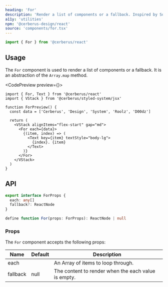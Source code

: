 ```yaml
---
heading: 'For'
description: 'Render a list of components or a fallback. Inspired by SolidJS.'
a11y: 'utilities'
npm: '@cerberus-design/react'
source: 'components/for.tsx'
---
```



```ts
import { For } from '@cerberus/react'
```

## Usage

The `For` component is used to render a list of components or a fallback. It is an abstraction of the `Array.map` method.

<CodePreview preview={<ForPreview />}>
```tsx title="for demo"
import { For, Text } from '@cerberus/react'
import { VStack } from '@cerberus/styled-system/jsx'

function ForPreview() {
  const data = ['Cerberus', 'Design', 'System', 'Roolz', 'D00dz']

  return (
    <VStack alignItems="flex-start" gap="md">
      <For each={data}>
        {(item, index) => (
          <Text key={item} textStyle="body-lg">
            {index}. {item}
          </Text>
        )}
      </For>
    </VStack>
  )
}
```
</CodePreview>

## API

```ts showLineNumbers=false
export interface ForProps {
  each: any[]
  fallback?: ReactNode
}

define function For(props: ForProps): ReactNode | null
```

### Props

The `For` component accepts the following props:

| Name     | Default | Description                                           |
| -------- | ------- | ------------------------------------------------- |
| each     |         | An Array of items to loop through. |
| fallback | null    | The content to render when the each value is empty. |
